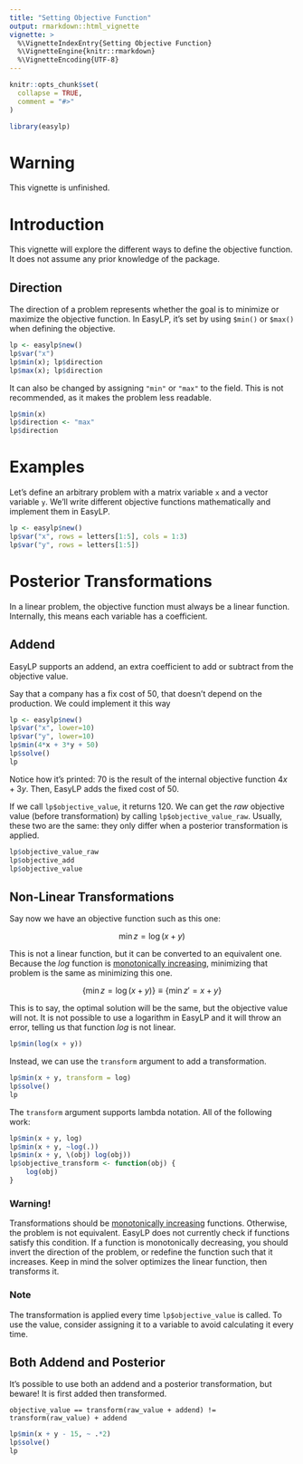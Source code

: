 ```yaml
---
title: "Setting Objective Function"
output: rmarkdown::html_vignette
vignette: >
  %\VignetteIndexEntry{Setting Objective Function}
  %\VignetteEngine{knitr::rmarkdown}
  %\VignetteEncoding{UTF-8}
---
```


```r
knitr::opts_chunk$set(
  collapse = TRUE,
  comment = "#>"
)
```

```r
library(easylp)
```

# Warning

This vignette is unfinished.

# Introduction

This vignette will explore the different ways to define the objective function. It does not assume any prior knowledge of the package.

## Direction

The direction of a problem represents whether the goal is to minimize or maximize the objective function. In EasyLP, it's set by using `$min()` or `$max()` when defining the objective.

```r
lp <- easylp$new()
lp$var("x")
lp$min(x); lp$direction
lp$max(x); lp$direction
```

It can also be changed by assigning `"min"` or `"max"` to the field. This is not recommended, as it makes the problem less readable.

```r
lp$min(x)
lp$direction <- "max"
lp$direction
```

# Examples

Let's define an arbitrary problem with a matrix variable `x` and a vector variable `y`. We'll write different objective functions mathematically and implement them in EasyLP.

```r
lp <- easylp$new()
lp$var("x", rows = letters[1:5], cols = 1:3)
lp$var("y", rows = letters[1:5])
```

# Posterior Transformations

In a linear problem, the objective function must always be a linear function. Internally, this means each variable has a coefficient.

## Addend

EasyLP supports an addend, an extra coefficient to add or subtract from the objective value.

Say that a company has a fix cost of 50, that doesn't depend on the production. We could implement it this way

```r
lp <- easylp$new()
lp$var("x", lower=10)
lp$var("y", lower=10)
lp$min(4*x + 3*y + 50)
lp$solve()
lp
```

Notice how it's printed: 70 is the result of the internal objective function $4x + 3y$. Then, EasyLP adds the fixed cost of 50.

If we call `lp$objective_value`, it returns 120. We can get the *raw* objective value (before transformation) by calling `lp$objective_value_raw`. Usually, these two are the same: they only differ when a posterior transformation is applied.

```r
lp$objective_value_raw
lp$objective_add
lp$objective_value
```

## Non-Linear Transformations

Say now we have an objective function such as this one:

$$
\min{z = \log(x+y)}
$$

This is not a linear function, but it can be converted to an equivalent one. Because the *log* function is [monotonically increasing](https://en.wikipedia.org/wiki/Monotonic_function), minimizing that problem is the same as minimizing this one.

$$
\{\min{z = \log(x+y)}\} \equiv \{\min{z' = x+y}\}
$$

This is to say, the optimal solution will be the same, but the objective value will not. It is not possible to use a logarithm in EasyLP and it will throw an error, telling us that function *log* is not linear.

```r
lp$min(log(x + y))
```

Instead, we can use the `transform` argument to add a transformation.

```r
lp$min(x + y, transform = log)
lp$solve()
lp
```

The `transform` argument supports lambda notation. All of the following work:

```r
lp$min(x + y, log)
lp$min(x + y, ~log(.))
lp$min(x + y, \(obj) log(obj))
lp$objective_transform <- function(obj) {
    log(obj)
}
```

### Warning!

Transformations should be [monotonically increasing](https://en.wikipedia.org/wiki/Monotonic_function) functions. Otherwise, the problem is not equivalent. EasyLP does not currently check if functions satisfy this condition. If a function is monotonically decreasing, you should invert the direction of the problem, or redefine the function such that it increases. Keep in mind the solver optimizes the linear function, then transforms it.

### Note

The transformation is applied every time `lp$objective_value` is called. To use the value, consider assigning it to a variable to avoid calculating it every time.

## Both Addend and Posterior

It's possible to use both an addend and a posterior transformation, but beware! It is first added then transformed.

`objective_value == transform(raw_value + addend) != transform(raw_value) + addend`

```r
lp$min(x + y - 15, ~ .*2)
lp$solve()
lp
```
